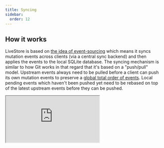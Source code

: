 ```yaml
---
title: Syncing
sidebar:
  order: 12
---
```


## How it works

LiveStore is based on [the idea of event-sourcing](/docs/reference/Concepts/event-sourcing) which means it syncs mutation events across clients (via a central sync backend) and then applies the events to the local SQLite database. The syncing mechanism is similar to how Git works in that regard that it's based on a "push/pull" model. Upstream events always need to be pulled before a client can push its own mutation events to preserve a [global total order of events](https://medium.com/baseds/ordering-distributed-events-29c1dd9d1eff). Local pending events which haven't been pushed yet need to be rebased on top of the latest upstream events before they can be pushed.

<iframe src='https://www.tldraw.com/p/CWLjWxk0On_rAtjsJ4vt2?d=v-480.-234.2966.2441.RaypXEQgx30bxQnCcVFAG' style={{ height: '400px', width: '100%' }} />

## Events

A mutation event consists of the following data:
- `id`: event id
- `parentId`: parent event id
- `mutation`: mutation name (refers to a mutation definition in the schema)
- `args`: mutation arguments (encoded using the mutation's schema definition, usually JSON)

### Event ids

- Event ids: sequence integers
  - local event id to sync across client sessions

### Sync heads

- The latest event in a mutation eventlog is referred to as the "head" (similar to how Git refers to the latest commit as the "head").
- Given that LiveStore does hierarchical syncing between the client session, the client leader and the sync backend, there are three heads (i.e. the client session head, the client leader head, and the sync backend head).

## Sync backend

The sync backend acts as the global authority and determines the total order of events ("causality"). It's responsible for storing and querying mutation events and for notifying clients when new events are available.

### Requirements for sync backend

- Needs to provide an efficient way to query an ordered list of mutation events given a starting event ID (often referred to as cursor).
- Ideally provides a "reactivity" mechanism to notify clients when new mutation events are available (e.g. via WebSocket, HTTP long-polling, etc).
  - Alternatively, the client can periodically query for new events which is less efficient.

## Clients

- Each client initialy chooses a random `clientId` as its globally unique ID
  - LiveStore uses a 6-char nanoid
	- In the unlikely event of a collision which is detected by the sync backend the first time a client tries to push, the client chooses a new random `clientId`, patches the local events with the new `clientId`, and tries again.

### Local syncing across client sessions

- For adapters which support multiple client sessions (e.g. web), LiveStore also supports local syncing across client sessions (e.g. across browser tabs or worker threads).
- LiveStore does this by electing a leader thread which is responsible for syncing and persiting data locally.
- Client session events are not synced to the sync backend.

## Auth (Authentication & Authorization)

- TODO
  - Provide basic example
  - Encryption

## Advanced

### Example sequence diagram (TODO)

```mermaid

```

### Rebasing

### Merge conflicts

- Merge conflict handling isn't implemented yet (see [this issue](https://github.com/livestorejs/livestore/issues/253)).
- Merge conflict detection and resolution will be based on the upcoming [facts system functionality](https://github.com/livestorejs/livestore/issues/254).

### Compaction

- Compaction isn't implemented yet (see [this issue](https://github.com/livestorejs/livestore/issues/136))
- Compaction will be based on the upcoming [facts system functionality](https://github.com/livestorejs/livestore/issues/254).

### Partitioning

- Currently LiveStore assumes a 1:1 mapping between a mutation event log and a SQLite database.
- In the future, LiveStore aims to support multiple eventlogs (see [this issue](https://github.com/livestorejs/livestore/issues/255)).


## Design decisions / trade-offs

- Require a central sync backend to enforce a global total order of events.
  - This means LiveStore can't be used in a fully decentralized/P2P manner.
- Do rebasing on the client side (instead of on the sync backend). This allows the user to have more control over the rebase process.

## Notes

- Rich text data is best handled via CRDTs (see [#263](https://github.com/livestorejs/livestore/issues/263))

## Further reading

- Distributed Systems lecture series by Martin Kleppmann: [YouTube playlist](https://www.youtube.com/playlist?list=PLeKd45zvjcDFUEv_ohr_HdUFe97RItdiB) / [lecture notes](https://www.cl.cam.ac.uk/teaching/2122/ConcDisSys/dist-sys-notes.pdf)